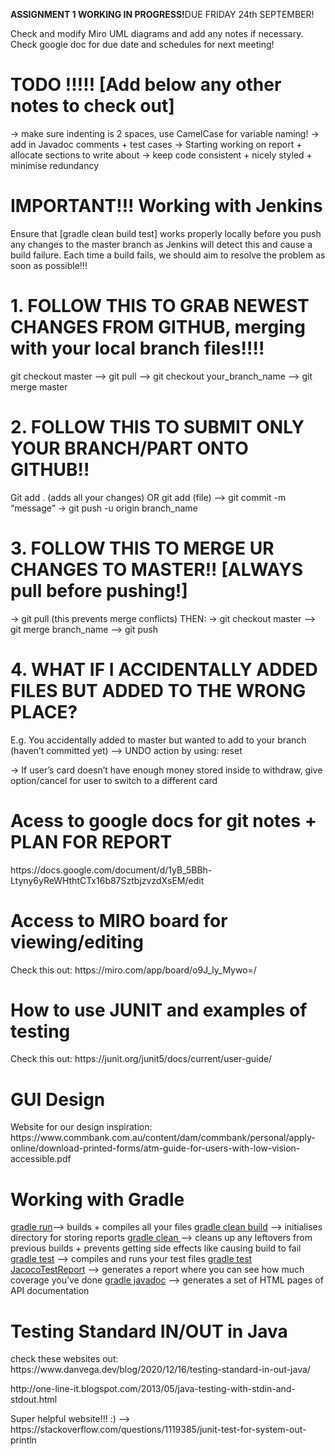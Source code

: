 <b>ASSIGNMENT 1 WORKING IN PROGRESS!</b>DUE FRIDAY 24th SEPTEMBER!

Check and modify Miro UML diagrams and add any notes if necessary.
Check google doc for due date and schedules for next meeting!

# TODO !!!!! [Add below any other notes to check out]

-> make sure indenting is 2 spaces, use CamelCase for variable naming!
-> add in Javadoc comments + test cases
-> Starting working on report + allocate sections to write about
-> keep code consistent + nicely styled + minimise redundancy

# IMPORTANT!!! Working with Jenkins 

Ensure that [gradle clean build test] works properly locally before you push any changes to the master branch as Jenkins will detect this and 
cause a build failure. Each time a build fails, we should aim to resolve the problem as soon as possible!!!

# 1. FOLLOW THIS TO GRAB NEWEST CHANGES FROM GITHUB, merging with your local branch files!!!!
git checkout master --> git pull --> git checkout your_branch_name --> git merge master
 
# 2. FOLLOW THIS TO SUBMIT ONLY YOUR BRANCH/PART ONTO GITHUB!! 
Git add . (adds all your changes) OR git add (file) --> git commit -m “message” → git push -u origin branch_name

# 3. FOLLOW THIS TO MERGE UR CHANGES TO MASTER!! [ALWAYS pull before pushing!]
-> git pull (this prevents merge conflicts) 
    THEN:
-> git checkout master --> git merge branch_name --> git push

# 4. WHAT IF I ACCIDENTALLY ADDED FILES BUT ADDED TO THE WRONG PLACE?
  E.g. You accidentally added to master but wanted to add to your branch (haven't committed yet) --> UNDO action by using: reset <file>

-> If user's card doesn't have enough money stored inside to withdraw, give option/cancel for user to switch to a different card

# Acess to google docs for git notes + PLAN FOR REPORT
https://docs.google.com/document/d/1yB_5BBh-Ltyny6yReWHthtCTx16b87SztbjzvzdXsEM/edit


# Access to MIRO board for viewing/editing

Check this out: https://miro.com/app/board/o9J_ly_Mywo=/


# How to use JUNIT and examples of testing

Check this out: https://junit.org/junit5/docs/current/user-guide/


# GUI Design

Website for our design inspiration: https://www.commbank.com.au/content/dam/commbank/personal/apply-online/download-printed-forms/atm-guide-for-users-with-low-vision-accessible.pdf


# Working with Gradle

<u>gradle run</u>--> builds + compiles all your files
<u>gradle clean build</u> --> initialises directory for storing reports
<u>gradle clean </u>--> cleans up any leftovers from previous builds + prevents getting side effects like causing build to fail
<u>gradle test</u> --> compiles and runs your test files
<u>gradle test JacocoTestReport</u> --> generates a report where you can see how much coverage you've done
<u>gradle javadoc</u> --> generates a set of HTML pages of API documentation

# Testing Standard IN/OUT in Java

check these websites out: https://www.danvega.dev/blog/2020/12/16/testing-standard-in-out-java/ 

http://one-line-it.blogspot.com/2013/05/java-testing-with-stdin-and-stdout.html

Super helpful website!!! :) --> https://stackoverflow.com/questions/1119385/junit-test-for-system-out-println
